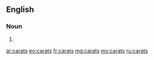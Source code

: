 ==English==

===Noun===
{{head|en|noun plural form}}

# {{plural of|carat|lang=en}}

[[ar:carats]]
[[eo:carats]]
[[fr:carats]]
[[mg:carats]]
[[my:carats]]
[[ru:carats]]